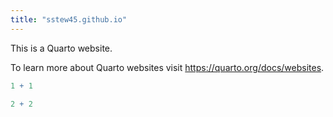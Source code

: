 ```yaml
---
title: "sstew45.github.io"
---
```


This is a Quarto website.

To learn more about Quarto websites visit <https://quarto.org/docs/websites>.

```r
1 + 1

2 + 2
```

